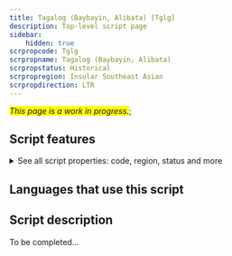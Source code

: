 ```yaml
---
title: Tagalog (Baybayin, Alibata) [Tglg]
description: Top-level script page
sidebar:
    hidden: true
scrpropcode: Tglg
scrpropname: Tagalog (Baybayin, Alibata)
scrpropstatus: Historical
scrpropregion: Insular Southeast Asian
scrpropdirection: LTR
---
```


<span style='background-color:yellow'>_This page is a work in progress._</span>;


## Script features

<details>
<summary> See all script properties: code, region, status and more</summary>
<ScriptInfo />
</details>

## Languages that use this script

<WsList script='Tglg' wsMax='5' />

## Script description

To be completed...

